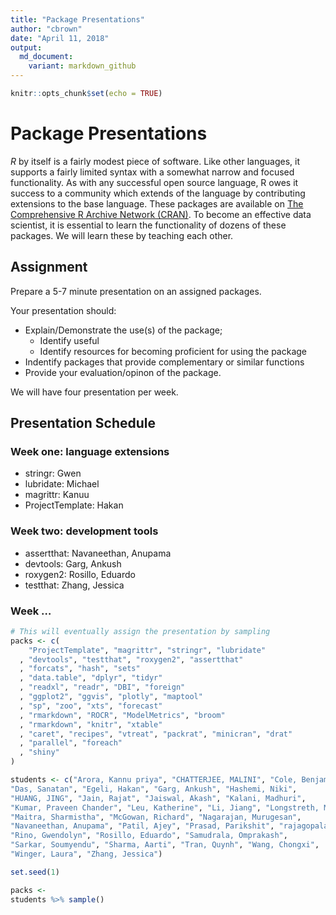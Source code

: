 ```yaml
---
title: "Package Presentations"
author: "cbrown"
date: "April 11, 2018"
output:   
  md_document:
    variant: markdown_github
---
```


```r
knitr::opts_chunk$set(echo = TRUE)
```
# Package Presentations

*R* by itself is a fairly modest piece of software. Like other languages, it 
supports a fairly limited syntax with a somewhat narrow and focused 
functionality. As with any successful open source language, R owes it success to a 
community which extends of the language by contributing extensions to the base
language. These packages are available on 
[The Comprehensive R Archive Network (CRAN)](https://cran.r-project.org). To 
become an effective data scientist, it is essential to learn the functionality 
of dozens of these packages. We will learn these by teaching each other.


## Assignment

Prepare a 5-7 minute presentation on an assigned packages.  

Your presentation should:

 * Explain/Demonstrate the use(s) of the package;  
   * Identify useful 
   * Identify resources for becoming proficient for using the package
 * Indentify packages that provide complementary or similar functions
 * Provide your evaluation/opinon of the package.
 

We will have four presentation per week. 


## Presentation Schedule

### Week one: language extensions

 * stringr: Gwen
 * lubridate: Michael
 * magrittr: Kanuu
 * ProjectTemplate: Hakan
 
### Week two: development tools 

 * assertthat: Navaneethan, Anupama 
 * devtools: Garg, Ankush
 * roxygen2: Rosillo, Eduardo
 * testthat: Zhang, Jessica
 
### Week ... 

 
```r

# This will eventually assign the presentation by sampling 
packs <- c(
    "ProjectTemplate", "magrittr", "stringr", "lubridate"
  , "devtools", "testthat", "roxygen2", "assertthat"
  , "forcats", "hash", "sets"
  , "data.table", "dplyr", "tidyr"
  , "readxl", "readr", "DBI", "foreign"
  , "ggplot2", "ggvis", "plotly", "maptool"
  , "sp", "zoo", "xts", "forecast"
  , "rmarkdown", "ROCR", "ModelMetrics", "broom" 
  , "rmarkdown", "knitr", "xtable"
  , "caret", "recipes", "vtreat", "packrat", "minicran", "drat" 
  , "parallel", "foreach"
  , "shiny"
)

students <- c("Arora, Kannu priya", "CHATTERJEE, MALINI", "Cole, Benjamin", 
"Das, Sanatan", "Egeli, Hakan", "Garg, Ankush", "Hashemi, Niki", 
"HUANG, JING", "Jain, Rajat", "Jaiswal, Akash", "Kalani, Madhuri", 
"Kumar, Praveen Chander", "Leu, Katherine", "Li, Jiang", "Longstreth, Michael", 
"Maitra, Sharmistha", "McGowan, Richard", "Nagarajan, Murugesan", 
"Navaneethan, Anupama", "Patil, Ajey", "Prasad, Parikshit", "rajagopalan, rajanish", 
"Rino, Gwendolyn", "Rosillo, Eduardo", "Samudrala, Omprakash", 
"Sarkar, Soumyendu", "Sharma, Aarti", "Tran, Quynh", "Wang, Chongxi", 
"Winger, Laura", "Zhang, Jessica")

set.seed(1)

packs <-
students %>% sample()



```
